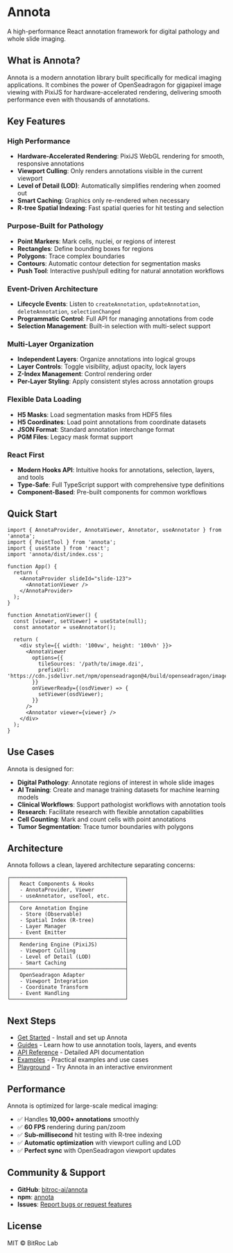 # Annota

A high-performance React annotation framework for digital pathology and whole slide imaging.

## What is Annota?

Annota is a modern annotation library built specifically for medical imaging applications. It combines the power of OpenSeadragon for gigapixel image viewing with PixiJS for hardware-accelerated rendering, delivering smooth performance even with thousands of annotations.

## Key Features

### High Performance
- **Hardware-Accelerated Rendering**: PixiJS WebGL rendering for smooth, responsive annotations
- **Viewport Culling**: Only renders annotations visible in the current viewport
- **Level of Detail (LOD)**: Automatically simplifies rendering when zoomed out
- **Smart Caching**: Graphics only re-rendered when necessary
- **R-tree Spatial Indexing**: Fast spatial queries for hit testing and selection

### Purpose-Built for Pathology
- **Point Markers**: Mark cells, nuclei, or regions of interest
- **Rectangles**: Define bounding boxes for regions
- **Polygons**: Trace complex boundaries
- **Contours**: Automatic contour detection for segmentation masks
- **Push Tool**: Interactive push/pull editing for natural annotation workflows

### Event-Driven Architecture
- **Lifecycle Events**: Listen to `createAnnotation`, `updateAnnotation`, `deleteAnnotation`, `selectionChanged`
- **Programmatic Control**: Full API for managing annotations from code
- **Selection Management**: Built-in selection with multi-select support

### Multi-Layer Organization
- **Independent Layers**: Organize annotations into logical groups
- **Layer Controls**: Toggle visibility, adjust opacity, lock layers
- **Z-Index Management**: Control rendering order
- **Per-Layer Styling**: Apply consistent styles across annotation groups

### Flexible Data Loading
- **H5 Masks**: Load segmentation masks from HDF5 files
- **H5 Coordinates**: Load point annotations from coordinate datasets
- **JSON Format**: Standard annotation interchange format
- **PGM Files**: Legacy mask format support

### React First
- **Modern Hooks API**: Intuitive hooks for annotations, selection, layers, and tools
- **Type-Safe**: Full TypeScript support with comprehensive type definitions
- **Component-Based**: Pre-built components for common workflows

## Quick Start

```tsx
import { AnnotaProvider, AnnotaViewer, Annotator, useAnnotator } from 'annota';
import { PointTool } from 'annota';
import { useState } from 'react';
import 'annota/dist/index.css';

function App() {
  return (
    <AnnotaProvider slideId="slide-123">
      <AnnotationViewer />
    </AnnotaProvider>
  );
}

function AnnotationViewer() {
  const [viewer, setViewer] = useState(null);
  const annotator = useAnnotator();

  return (
    <div style={{ width: '100vw', height: '100vh' }}>
      <AnnotaViewer
        options={{
          tileSources: '/path/to/image.dzi',
          prefixUrl: 'https://cdn.jsdelivr.net/npm/openseadragon@4/build/openseadragon/images/',
        }}
        onViewerReady={(osdViewer) => {
          setViewer(osdViewer);
        }}
      />
      <Annotator viewer={viewer} />
    </div>
  );
}
```

## Use Cases

Annota is designed for:

- **Digital Pathology**: Annotate regions of interest in whole slide images
- **AI Training**: Create and manage training datasets for machine learning models
- **Clinical Workflows**: Support pathologist workflows with annotation tools
- **Research**: Facilitate research with flexible annotation capabilities
- **Cell Counting**: Mark and count cells with point annotations
- **Tumor Segmentation**: Trace tumor boundaries with polygons

## Architecture

Annota follows a clean, layered architecture separating concerns:

```
┌─────────────────────────────────────┐
│   React Components & Hooks          │
│   - AnnotaProvider, Viewer          │
│   - useAnnotator, useTool, etc.     │
├─────────────────────────────────────┤
│   Core Annotation Engine            │
│   - Store (Observable)              │
│   - Spatial Index (R-tree)          │
│   - Layer Manager                   │
│   - Event Emitter                   │
├─────────────────────────────────────┤
│   Rendering Engine (PixiJS)         │
│   - Viewport Culling                │
│   - Level of Detail (LOD)           │
│   - Smart Caching                   │
├─────────────────────────────────────┤
│   OpenSeadragon Adapter             │
│   - Viewport Integration            │
│   - Coordinate Transform            │
│   - Event Handling                  │
└─────────────────────────────────────┘
```

## Next Steps

- [Get Started](/docs/getting-started) - Install and set up Annota
- [Guides](/docs/guides) - Learn how to use annotation tools, layers, and events
- [API Reference](/api) - Detailed API documentation
- [Examples](/docs/examples) - Practical examples and use cases
- [Playground](/playground) - Try Annota in an interactive environment

## Performance

Annota is optimized for large-scale medical imaging:

- ✅ Handles **10,000+ annotations** smoothly
- ✅ **60 FPS** rendering during pan/zoom
- ✅ **Sub-millisecond** hit testing with R-tree indexing
- ✅ **Automatic optimization** with viewport culling and LOD
- ✅ **Perfect sync** with OpenSeadragon viewport updates

## Community & Support

- **GitHub**: [bitroc-ai/annota](https://github.com/bitroc-ai/annota)
- **npm**: [annota](https://www.npmjs.com/package/annota)
- **Issues**: [Report bugs or request features](https://github.com/bitroc-ai/annota/issues)

## License

MIT © BitRoc Lab
